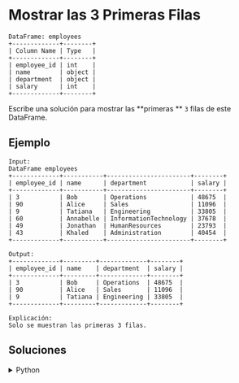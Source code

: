 # Mostrar las 3 Primeras Filas

```text
DataFrame: employees
+-------------+--------+
| Column Name | Type   |
+-------------+--------+
| employee_id | int    |
| name        | object |
| department  | object |
| salary      | int    |
+-------------+--------+
```

Escribe una solución para mostrar las **primeras ** `3` filas de este DataFrame.


## Ejemplo

```text
Input:
DataFrame employees
+-------------+-----------+-----------------------+--------+
| employee_id | name      | department            | salary |
+-------------+-----------+-----------------------+--------+
| 3           | Bob       | Operations            | 48675  |
| 90          | Alice     | Sales                 | 11096  |
| 9           | Tatiana   | Engineering           | 33805  |
| 60          | Annabelle | InformationTechnology | 37678  |
| 49          | Jonathan  | HumanResources        | 23793  |
| 43          | Khaled    | Administration        | 40454  |
+-------------+-----------+-----------------------+--------+

Output:
+-------------+---------+-------------+--------+
| employee_id | name    | department  | salary |
+-------------+---------+-------------+--------+
| 3           | Bob     | Operations  | 48675  |
| 90          | Alice   | Sales       | 11096  |
| 9           | Tatiana | Engineering | 33805  |
+-------------+---------+-------------+--------+

Explicación:
Solo se muestran las primeras 3 filas.
```

## Soluciones

<details>
    <summary>Python</summary>
```python
import pandas as pd

def selectFirstRows(employees: pd.DataFrame) -> pd.DataFrame:
    
    return employees.head(3)
```
</details>